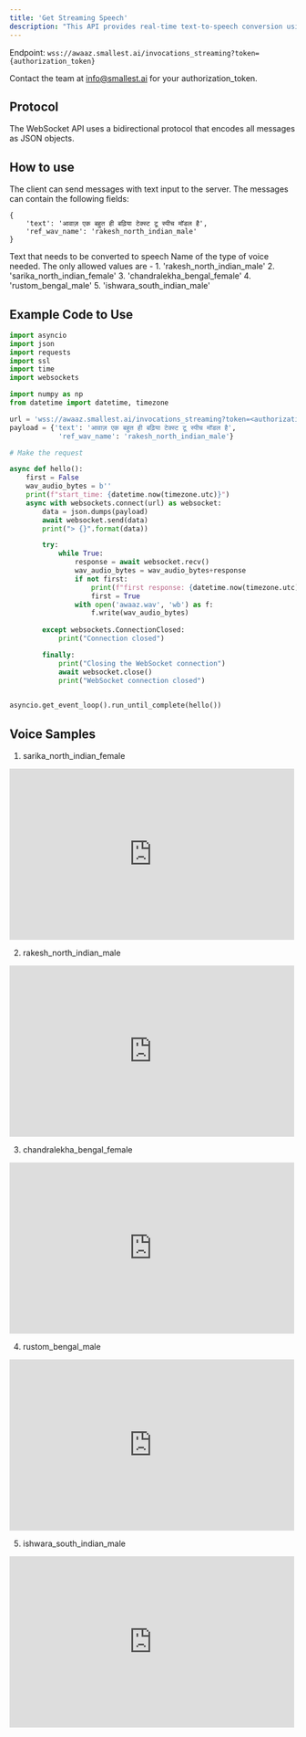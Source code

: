 ```yaml
---
title: 'Get Streaming Speech'
description: "This API provides real-time text-to-speech conversion using WebSockets. This allows you to send a text message and receive audio data back in real-time."
---
```


<Note>Endpoint:
`wss://awaaz.smallest.ai/invocations_streaming?token={authorization_token}`</Note>

<Tip>Contact the team at info@smallest.ai for your authorization_token.</Tip>

## Protocol

The WebSocket API uses a bidirectional protocol that encodes all messages as JSON objects.

## How to use

The client can send messages with text input to the server. The messages can contain the following fields:
```JSON5
{
    'text': 'आवाज़ एक बहुत ही बढ़िया टेक्स्ट टू स्पीच मॉडल है', 
    'ref_wav_name': 'rakesh_north_indian_male'
}
```

<ParamField path="text" type="string">
  Text that needs to be converted to speech
</ParamField>

<ParamField path="ref_wav_name" type="string">
  Name of the type of voice needed. The only allowed values are -
  1. 'rakesh_north_indian_male'
  2. 'sarika_north_indian_female'
  3. 'chandralekha_bengal_female'
  4. 'rustom_bengal_male'
  5. 'ishwara_south_indian_male'
</ParamField>


## Example Code to Use

```python
import asyncio
import json
import requests
import ssl
import time
import websockets

import numpy as np
from datetime import datetime, timezone

url = 'wss://awaaz.smallest.ai/invocations_streaming?token=<authorization_token>'
payload = {'text': 'आवाज़ एक बहुत ही बढ़िया टेक्स्ट टू स्पीच मॉडल है', 
            'ref_wav_name': 'rakesh_north_indian_male'}

# Make the request

async def hello():
    first = False
    wav_audio_bytes = b''
    print(f"start_time: {datetime.now(timezone.utc)}")
    async with websockets.connect(url) as websocket:
        data = json.dumps(payload)
        await websocket.send(data)
        print("> {}".format(data))

        try:
            while True:
                response = await websocket.recv()
                wav_audio_bytes = wav_audio_bytes+response
                if not first:
                    print(f"first response: {datetime.now(timezone.utc)}")
                    first = True
                with open('awaaz.wav', 'wb') as f:
                    f.write(wav_audio_bytes)
                
        except websockets.ConnectionClosed:
            print("Connection closed")

        finally:
            print("Closing the WebSocket connection")
            await websocket.close()
            print("WebSocket connection closed")
        

asyncio.get_event_loop().run_until_complete(hello())
```

## Voice Samples

1. sarika_north_indian_female
<iframe width="500" height="300" src="https://www.youtube.com/embed/tj6IGjw_Wuc?si=SxUDzr_GLgUfwXxk" title="YouTube video player" frameborder="0" allow="accelerometer; autoplay; clipboard-write; encrypted-media; gyroscope; picture-in-picture; web-share" referrerpolicy="strict-origin-when-cross-origin" allowfullscreen></iframe> 

2. rakesh_north_indian_male 
<iframe width="500" height="300" src="https://www.youtube.com/embed/tj6IGjw_Wuc?si=SxUDzr_GLgUfwXxk" title="YouTube video player" frameborder="0" allow="accelerometer; autoplay; clipboard-write; encrypted-media; gyroscope; picture-in-picture; web-share" referrerpolicy="strict-origin-when-cross-origin" allowfullscreen></iframe>

3. chandralekha_bengal_female
<iframe width="500" height="300" src="https://www.youtube.com/embed/SniAeDlVqFc?si=FZ0cHTRM1EBAqFuZ" title="YouTube video player" frameborder="0" allow="accelerometer; autoplay; clipboard-write; encrypted-media; gyroscope; picture-in-picture; web-share" referrerpolicy="strict-origin-when-cross-origin" allowfullscreen></iframe>

4. rustom_bengal_male
<iframe width="500" height="300" src="https://www.youtube.com/embed/Sjra76bsccQ?si=6gYrN2e5a8dAnSSE" title="YouTube video player" frameborder="0" allow="accelerometer; autoplay; clipboard-write; encrypted-media; gyroscope; picture-in-picture; web-share" referrerpolicy="strict-origin-when-cross-origin" allowfullscreen></iframe>

5. ishwara_south_indian_male
<iframe width="500" height="300" src="https://www.youtube.com/embed/694VWepnDeE?si=dpXKVIPgiXZD1Iy2" title="YouTube video player" frameborder="0" allow="accelerometer; autoplay; clipboard-write; encrypted-media; gyroscope; picture-in-picture; web-share" referrerpolicy="strict-origin-when-cross-origin" allowfullscreen></iframe>

